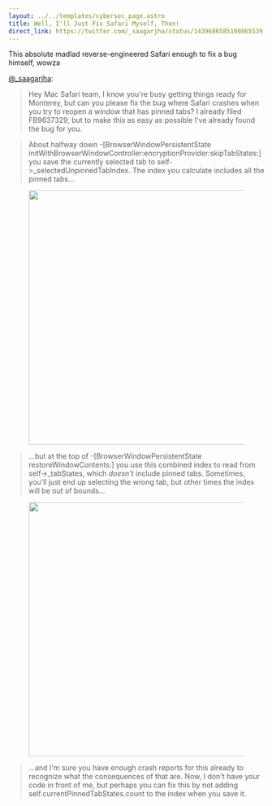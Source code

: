 ```yaml
---
layout: ../../templates/cybersec_page.astro
title: Well, I'll Just Fix Safari Myself, Then!
direct_link: https://twitter.com/_saagarjha/status/1439686585100865539
---
```

This absolute madlad reverse-engineered Safari enough to fix a bug himself, wowza

[@_saagarjha](https://twitter.com/_saagarjha):

> Hey Mac Safari team, I know you're busy getting things ready for Monterey, but can you please fix the bug where Safari crashes when you try to reopen a window that has pinned tabs? I already filed FB9637329, but to make this as easy as possible I've already found the bug for you.

> About halfway down -[BrowserWindowPersistentState initWithBrowserWindowController:encryptionProvider:skipTabStates:] you save the currently selected tab to self->_selectedUnpinnedTabIndex. The index you calculate includes all the pinned tabs...

<figure>
  <img src="/cybersec/2021-09-19-1.jfif" width="500" />
</figure>

> ...but at the top of -[BrowserWindowPersistentState restoreWindowContents:] you use this combined index to read from self->_tabStates, which *doesn't* include pinned tabs. Sometimes, you'll just end up selecting the wrong tab, but other times the index will be out of bounds...

<figure>
  <img src="/cybersec/2021-09-19-2.jfif" width="500" />
</figure>

> ...and I'm sure you have enough crash reports for this already to recognize what the consequences of that are. Now, I don't have your code in front of me, but perhaps you can fix this by not adding self.currentPinnedTabStates.count to the index when you save it.
